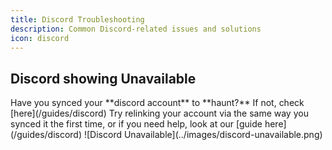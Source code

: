 ```yaml
---
title: Discord Troubleshooting
description: Common Discord-related issues and solutions
icon: discord
---
```


## Discord showing Unavailable

<Steps>
    <Step title="Check Account Sync">
        Have you synced your **discord account** to **haunt?** If not, check [here](/guides/discord)
    </Step>
    <Step title="Relink Your Account">
        Try relinking your account via the same way you synced it the first time, or if you need help, look at our [guide here](/guides/discord)
    </Step>
</Steps>

<Frame>
    ![Discord Unavailable](../images/discord-unavailable.png)
</Frame>